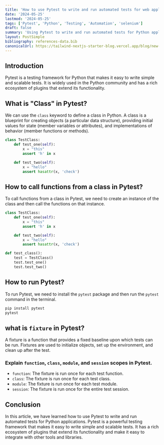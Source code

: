 ```yaml
---
title: 'How to use Pytest to write and run automated tests for web applications'
date: '2024-05-25'
lastmod: '2024-05-25'
tags: ['Pytest', 'Python', 'Testing', 'Automation', 'selenium']
draft: false
summary: 'Using Pytest to write and run automated tests for Python applications.'
layout: PostSimple
bibliography: references-data.bib
canonicalUrl: https://tailwind-nextjs-starter-blog.vercel.app/blog/new-features-in-v1/
---
```


## Introduction

Pytest is a testing framework for Python that makes it easy to write simple and scalable tests. It is widely used in the Python community and has a rich ecosystem of plugins that extend its functionality.

## What is "Class" in Pytest?

We can use the `class` keyword to define a class in Python. A class is a blueprint for creating objects (a particular data structure), providing initial values for state (member variables or attributes), and implementations of behavior (member functions or methods).

```python
class TestClass:
    def test_one(self):
        x = "this"
        assert 'h' in x

    def test_two(self):
        x = "hello"
        assert hasattr(x, 'check')
```

## How to call functions from a class in Pytest?

To call functions from a class in Pytest, we need to create an instance of the class and then call the functions on that instance.

```python
class TestClass:
    def test_one(self):
        x = "this"
        assert 'h' in x

    def test_two(self):
        x = "hello"
        assert hasattr(x, 'check')

def test_class():
    test = TestClass()
    test.test_one()
    test.test_two()
```

## How to run Pytest?

To run Pytest, we need to install the `pytest` package and then run the `pytest` command in the terminal.

```bash
pip install pytest
pytest
```

## what is `fixture` in Pytest?

A fixture is a function that provides a fixed baseline upon which tests can be run. Fixtures are used to initialize objects, set up the environment, and clean up after the test.

### Explain `function`, `class`, `module`, and `session` scopes in Pytest.

- `function`: The fixture is run once for each test function.
- `class`: The fixture is run once for each test class.
- `module`: The fixture is run once for each test module.
- `session`: The fixture is run once for the entire test session.

## Conclusion

In this article, we have learned how to use Pytest to write and run automated tests for Python applications. Pytest is a powerful testing framework that makes it easy to write simple and scalable tests. It has a rich ecosystem of plugins that extend its functionality and make it easy to integrate with other tools and libraries.
